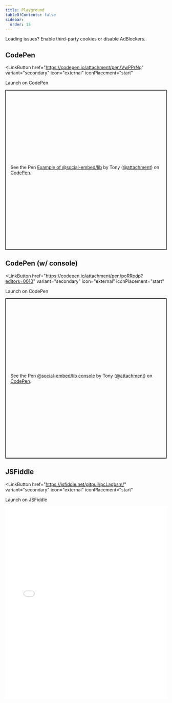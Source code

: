 ```yaml
---
title: Playground
tableOfContents: false
sidebar:
  order: 15
---
```


<Aside type="tip">
Loading issues? Enable third-party cookies or disable AdBlockers.
</Aside>

## CodePen

<LinkButton
  href="https://codepen.io/attachment/pen/VwPPrNq"
  variant="secondary"
  icon="external"
  iconPlacement="start"
>
  Launch on CodePen
</LinkButton>

<p class="codepen" data-height="500" data-default-tab="js,result" data-slug-hash="VwPPrNq" data-pen-title="Example of @social-embed/lib" data-preview="true" data-editable="true" data-user="attachment" style="height: 500px; box-sizing: border-box; display: flex; align-items: center; justify-content: center; border: 2px solid; margin: 1em 0; padding: 1em;">
  <span>See the Pen <a href="https://codepen.io/attachment/pen/VwPPrNq">
  Example of @social-embed/lib</a> by Tony (<a href="https://codepen.io/attachment">@attachment</a>)
  on <a href="https://codepen.io">CodePen</a>.</span>
</p>
<script async src="https://public.codepenassets.com/embed/index.js"></script>

## CodePen (w/ console)

<LinkButton
  href="https://codepen.io/attachment/pen/poRRpdp?editors=0010"
  variant="secondary"
  icon="external"
  iconPlacement="start"
>
  Launch on CodePen
</LinkButton>

<p class="codepen" data-height="500" data-default-tab="js,result" data-slug-hash="poRRpdp" data-pen-title="@social-embed/lib console" data-preview="true" data-editable="true" data-user="attachment" style="height: 500px; box-sizing: border-box; display: flex; align-items: center; justify-content: center; border: 2px solid; margin: 1em 0; padding: 1em;">
  <span>See the Pen <a href="https://codepen.io/attachment/pen/poRRpdp">
  @social-embed/lib console</a> by Tony (<a href="https://codepen.io/attachment">@attachment</a>)
  on <a href="https://codepen.io">CodePen</a>.</span>
</p>
<script async src="https://public.codepenassets.com/embed/index.js"></script>

## JSFiddle

<LinkButton
  href="https://jsfiddle.net/gitpull/pcLagbsm/"
  variant="secondary"
  icon="external"
  iconPlacement="start"
>
  Launch on JSFiddle
</LinkButton>

<iframe width="100%" height="600" src="//jsfiddle.net/gitpull/pcLagbsm/embedded/result,js/" frameborder="0" loading="lazy" allowtransparency="true" allowfullscreen="true"></iframe>
